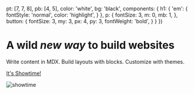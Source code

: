 
  pt: [7, 7, 8],
  pb: [4, 5],
  color: 'white',
  bg: 'black',
  components: {
    h1: {
      'em': {
        fontStyle: 'normal',
        color: 'highlight',
      }
    },
    p: {
      fontSize: 3,
      m: 0,
      mb: 1,
    },
    button: {
      fontSize: 3,
      my: 3,
      px: 4,
      py: 3,
      fontWeight: 'bold',
    }
  }
})

# A wild *new way* to build websites

Write content in MDX.
Build layouts with blocks.
Customize with themes.

[It's Showtime!](https://github.com/jxnblk/mdx-blocks 'button')

![showtime][]


[showtime]: https://images.unsplash.com/photo-1531503406248-d63777b50f39?ixlib=rb-1.2.1&q=80&fm=jpg&crop=entropy&cs=tinysrgb&w=1080&fit=max&ixid=eyJhcHBfaWQiOjF9
[platform]: https://images.unsplash.com/photo-1519313825-713a373f2bce?ixlib=rb-1.2.1&q=80&fm=jpg&crop=entropy&cs=tinysrgb&w=1080&fit=max&ixid=eyJhcHBfaWQiOjF9
[fornino]: https://images.unsplash.com/photo-1508163356824-03f81a9d4e9b?ixlib=rb-1.2.1&q=80&fm=jpg&crop=entropy&cs=tinysrgb&w=1080&fit=max&ixid=eyJhcHBfaWQiOjF9
[mountain]: https://images.unsplash.com/photo-1551978437-6b859030d144?ixlib=rb-1.2.1&q=20&fm=jpg&crop=entropy&cs=tinysrgb&w=1080&fit=max&ixid=eyJhcHBfaWQiOjF9
[fog]: https://images.unsplash.com/photo-1552193037-a0a49447fe2e?ixlib=rb-1.2.1&q=80&fm=jpg&crop=entropy&cs=tinysrgb&w=1080&fit=max&ixid=eyJhcHBfaWQiOjF9

[github]: https://github.com/jxnblk/mdx-blocks
